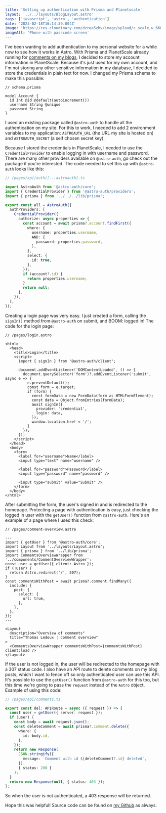 ```yaml
---
title: 'Setting up authentication with Prisma and Planetscale'
layout: '../../layouts/BlogLayout.astro'
tags: ['javascript', 'astro', 'authentication']
date: '2023-02-18T16:14:39.004Z'
image: 'https://res.cloudinary.com/dzrea5zhv/image/upload/c_scale,w_660/f_auto/v1676739843/photo-1504203700686-f21e703e5f1c_b1vx0u.jpg'
imageAlt: 'Phone with passcode screen'
---
```


I've been wanting to add authentication to my personal website for a while now to see how it works in Astro.
With Prisma and PlanetScale already running for [comments on my blogs](https://www.thomasledoux.be/blog/adding-comments-prisma-planetscale-astro-vercel-edge), I decided to store my account information in PlanetScale.
Because it's just used for my own account, and I'm not storing any other sensitive information in my database, I decided to store the credentials in plain text for now.
I changed my Prisma schema to make this possible:

```prisma
// schema.prisma

model Account {
  id Int @id @default(autoincrement())
  username String @unique
  password String
}
```

I used an existing package called `@astro-auth` to handle all the authentication on my site.
For this to work, I needed to add 2 environment variables to my application: `ASTROAUTH_URL` (the URL my site is hosted on) and `ASTROAUTH_SECRET` (a self chosen secret key).

Because I stored the credentials in PlanetScale, I needed to use the `CredentialProvider` to enable logging in with username and password.
There are many other providers available on `@astro-auth`, go check out the package if you're interested.
The code needed to set this up with `@astro-auth` looks like this:

```typescript
// /pages/api/auth/[...astroauth].ts

import AstroAuth from '@astro-auth/core';
import { CredentialProvider } from '@astro-auth/providers';
import { prisma } from '../../../lib/prisma';

export const all = AstroAuth({
  authProviders: [
    CredentialProvider({
      authorize: async properties => {
        const account = await prisma?.account.findFirst({
          where: {
            username: properties.username,
            AND: {
              password: properties.password,
            },
          },
          select: {
            id: true,
          },
        });
        if (account?.id) {
          return properties.username;
        }
        return null;
      },
    }),
  ],
});
```

Creating a login page was very easy.
I just created a form, calling the `signIn()` method from `@astro-auth` on submit, and BOOM: logged in!
The code for the login page:

```astro
// /pages/login.astro

<html>
  <head>
    <title>Login</title>
    <script>
      import { signIn } from '@astro-auth/client';

      document.addEventListener('DOMContentLoaded', () => {
        document.querySelector('form')?.addEventListener('submit', async e => {
          e.preventDefault();
          const form = e.target;
          if (form) {
            const formData = new FormData(form as HTMLFormElement);
            const data = Object.fromEntries(formData);
            await signIn({
              provider: 'credential',
              login: data,
            });
            window.location.href = '/';
          }
        });
      });
    </script>
  </head>
  <body>
    <form>
      <label for="username">Name</label>
      <input type="text" name="username" />

      <label for="password">Password</label>
      <input type="password" name="password" />

      <input type="submit" value="Submit" />
    </form>
  </body>
</html>
```

After submitting the form, the user's signed in and is redirected to the homepage.
Protecting a page with authentication is easy, just checking the logged in user with the `getUser()` function from `@astro-auth`.
Here's an example of a page where I used this check:

```astro
// /pages/comment-overview.astro

---
import { getUser } from '@astro-auth/core';
import Layout from '../layouts/Layout.astro';
import { prisma } from '../lib/prisma';
import CommentsOverviewWrapper from '../components/CommentOverviewWrapper';
const user = getUser({ client: Astro });
if (!user) {
  return Astro.redirect('/', 307);
}
const commentsWithPost = await prisma?.comment.findMany({
  include: {
    post: {
      select: {
        url: true,
      },
    },
  },
});
---

<Layout
  description="Overview of comments"
  title="Thomas Ledoux | Comment overview"
>
  <CommentsOverviewWrapper commentsWithPost={commentsWithPost} client:load />
</Layout>
```

If the user is not logged in, the user will be redirected to the homepage with a 307 status code.
I also have an API route to delete comments on my blog posts, which I want to fence off so only authenticated user can use this API.
It's possible to use the `getUser()` function from `@astro-auth` for this too, but this time we're going to pass the `request` instead of the `Astro` object.
Example of using this code:

```typescript
// /pages/api/comments.ts

export const del: APIRoute = async ({ request }) => {
  const user = getUser({ server: request });
  if (user) {
    const body = await request.json();
    const deleteComment = await prisma?.comment.delete({
      where: {
        id: body.id,
      },
    });
    return new Response(
      JSON.stringify({
        message: `Comment with id ${deleteComment?.id} deleted`,
      }),
      { status: 200 }
    );
  }
  return new Response(null, { status: 403 });
};
```

So when the user is not authenticated, a 403 response will be returned.

Hope this was helpful!
Source code can be found on [my Github](https://github.com/thomasledoux1/website-thomas-astro/tree/feature/auth-netlify) as always.